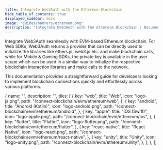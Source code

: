 ```yaml
---
title: Integrate Web3Auth with the Ethereum Blockchain
hide_table_of_contents: true
displayed_sidebar: docs
image: "guides/banners/ethereum.png"
description: "Integrate Web3Auth with the Ethereum Blockchain | Documentation - Web3Auth"
---
```



<SEO
  title="Integrate Web3Auth with the Ethereum Blockchain"
  description="Integrate Web3Auth with the Ethereum Blockchain | Documentation - Web3Auth"
  image="https://web3auth.io/docs/guides/banners/ethereum.png"
  slug="/connect-blockchain/evm/ethereum"
/>

Integrate Web3Auth seamlessly with EVM-based Ethereum blockchain. For Web SDKs, Web3Auth returns a provider that can be directly used to initialize
the libraries like ethers.js, web3.js etc. and make blockchain calls, while for Mobile & Gaming SDKs, the private key is available in the user scope
which can be used in a similar way to initialize the respective blockchain interaction libraries and make calls to the network.

This documentation provides a straightforward guide for developers looking to implement blockchain connections quickly and effortlessly across various
platforms.

  {
    name: "",
    description: "",
    tiles: [
      {
        key: "web",
        title: "Web",
        icon: "logo-js.png",
        path: "/connect-blockchain/evm/ethereum/web",
      },
      {
        key: "android",
        title: "Android (Kotlin)",
        icon: "logo-android.png",
        path: "/connect-blockchain/evm/ethereum/android",
      },
      {
        key: "apple",
        title: "iOS (Swift)",
        icon: "logo-apple.png",
        path: "/connect-blockchain/evm/ethereum/ios",
      },
      {
        key: "flutter",
        title: "Flutter",
        icon: "logo-flutter.png",
        path: "/connect-blockchain/evm/ethereum/flutter",
      },
      {
        key: "react-native",
        title: "React Native",
        icon: "logo-react.png",
        path: "/connect-blockchain/evm/ethereum/react-native",
      },
      {
        key: "unity",
        title: "Unity",
        icon: "logo-unity.png",
        path: "/connect-blockchain/evm/ethereum/unity",
      },
    ],
  },
];

<Tiles tileGroups={Ethereum} />

